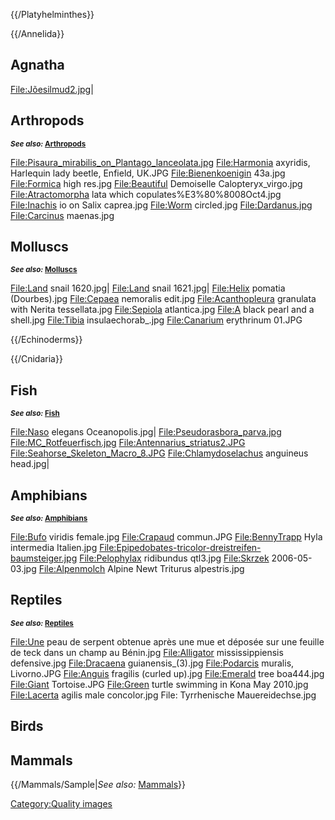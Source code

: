 {{/Platyhelminthes}}

{{/Annelida}}
==Agnatha==
<gallery widths="143px">
File:Jõesilmud2.jpg|
</gallery>
==Arthropods==
<small>'''''See also:'' [[Commons:Quality images/Subject/Animals/Arthropods|Arthropods]]'''</small>
<gallery widths="143px">
File:Pisaura_mirabilis_on_Plantago_lanceolata.jpg
File:Harmonia axyridis, Harlequin lady beetle, Enfield, UK.JPG
File:Bienenkoenigin 43a.jpg
File:Formica high res.jpg
File:Beautiful Demoiselle Calopteryx_virgo.jpg
File:Atractomorpha lata which copulates%E3%80%8008Oct4.jpg
File:Inachis io on Salix caprea.jpg
File:Worm circled.jpg
File:Dardanus.jpg
File:Carcinus maenas.jpg
</gallery>

==Molluscs==
<small>'''''See also:'' [[Commons:Quality images/Subject/Animals/Molluscs|Molluscs]]'''</small>
<gallery widths="143px">
File:Land snail 1620.jpg|
File:Land snail 1621.jpg|
File:Helix pomatia (Dourbes).jpg
File:Cepaea nemoralis edit.jpg
File:Acanthopleura granulata with Nerita tessellata.jpg
File:Sepiola atlantica.jpg
File:A black pearl and a shell.jpg
File:Tibia insulaechorab_.jpg
File:Canarium erythrinum 01.JPG
</gallery>

{{/Echinoderms}}

{{/Cnidaria}}

==Fish==
<small>'''''See also:'' [[Commons:Quality images/Subject/Animals/Fish|Fish]]'''</small>
<gallery widths="143px">
File:Naso elegans Oceanopolis.jpg|
File:Pseudorasbora_parva.jpg
File:MC_Rotfeuerfisch.jpg
File:Antennarius_striatus2.JPG
File:Seahorse_Skeleton_Macro_8.JPG
File:Chlamydoselachus anguineus head.jpg|
</gallery>

==Amphibians==
<small>'''''See also:'' [[Commons:Quality images/Subject/Animals/Amphibians|Amphibians]]'''</small>
<gallery widths="143px">
File:Bufo viridis female.jpg
File:Crapaud commun.JPG
File:BennyTrapp Hyla intermedia Italien.jpg
File:Epipedobates-tricolor-dreistreifen-baumsteiger.jpg
File:Pelophylax ridibundus qtl3.jpg
File:Skrzek 2006-05-03.jpg
File:Alpenmolch Alpine Newt Triturus alpestris.jpg
</gallery>

==Reptiles==
<small>'''''See also:'' [[Commons:Quality images/Subject/Animals/Reptiles|Reptiles]]'''</small>
<gallery widths="143px">
File:Une peau de serpent obtenue après une mue et déposée sur une feuille de teck dans un champ au Bénin.jpg
File:Alligator mississippiensis defensive.jpg
File:Dracaena guianensis_(3).jpg
File:Podarcis muralis, Livorno.JPG
File:Anguis fragilis (curled up).jpg
File:Emerald tree boa444.jpg
File:Giant Tortoise.JPG
File:Green turtle swimming in Kona May 2010.jpg
File:Lacerta agilis male concolor.jpg
File: Tyrrhenische Mauereidechse.jpg
</gallery>

== Birds ==
{{Commons:Quality images/Subject/Animals/Birds/Sample|''See also:'' [[Commons:Quality images/Subject/Animals/Birds|Birds]]}}

== Mammals ==
{{/Mammals/Sample|''See also:'' [[/Mammals|Mammals]]}}

[[Category:Quality images]]